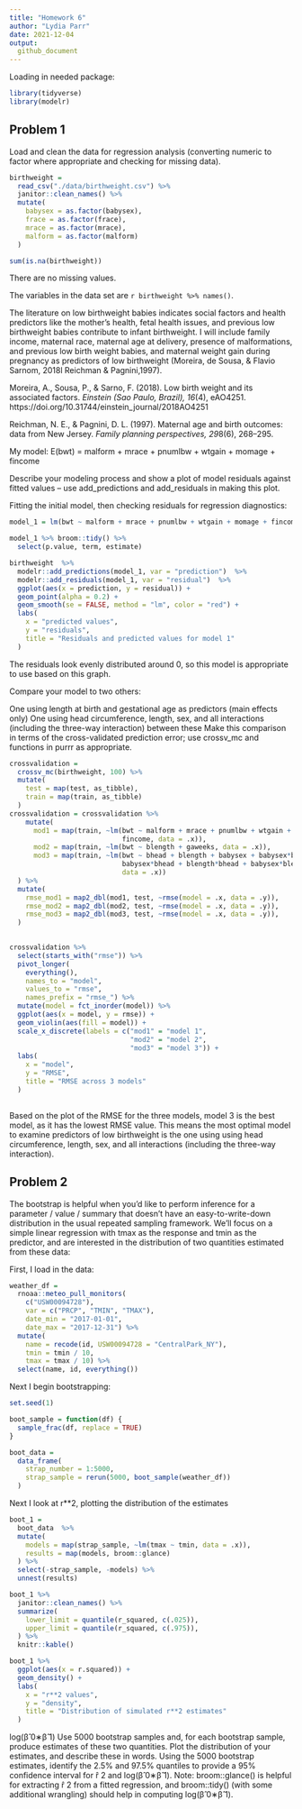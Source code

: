 ```yaml
---
title: "Homework 6"
author: "Lydia Parr" 
date: 2021-12-04
output: 
  github_document
---
```


Loading in needed package: 

```r
library(tidyverse)
library(modelr)
```

## Problem 1

Load and clean the data for regression analysis (converting numeric to factor where appropriate and checking for missing data).

```r

birthweight = 
  read_csv("./data/birthweight.csv") %>%
  janitor::clean_names() %>%
  mutate(
    babysex = as.factor(babysex),
    frace = as.factor(frace),
    mrace = as.factor(mrace),
    malform = as.factor(malform)
  ) 

sum(is.na(birthweight))

```

There are no missing values. 

The variables in the data set are  `r birthweight %>% names()`.

The literature on low birthweight babies indicates social factors and health predictors like the mother's health, fetal health issues, and previous low birthweight babies contribute to infant birthweight. I will include family income, maternal race, maternal age at delivery, presence of malformations, and previous low birth weight babies, and maternal weight gain during pregnancy as predictors of low birthweight (Moreira, de Sousa, & Flavio Sarnom, 2018l Reichman & Pagnini,1997).

Moreira, A., Sousa, P., & Sarno, F. (2018). Low birth weight and its associated factors. *Einstein (Sao Paulo, Brazil), 16*(4), eAO4251. https://doi.org/10.31744/einstein_journal/2018AO4251

Reichman, N. E., & Pagnini, D. L. (1997). Maternal age and birth outcomes: data from New Jersey. *Family planning perspectives, 29*8(6), 268–295.

My model:
E(bwt) = malform + mrace + pnumlbw + wtgain + momage + fincome 

Describe your modeling process and show a plot of model residuals against fitted values – use add_predictions and add_residuals in making this plot.

Fitting the initial model, then checking residuals for regression diagnostics: 

```r

model_1 = lm(bwt ~ malform + mrace + pnumlbw + wtgain + momage + fincome, data = birthweight)

model_1 %>% broom::tidy() %>%
  select(p.value, term, estimate)

birthweight  %>%
  modelr::add_predictions(model_1, var = "prediction")  %>%
  modelr::add_residuals(model_1, var = "residual")  %>%
  ggplot(aes(x = prediction, y = residual)) +
  geom_point(alpha = 0.2) +
  geom_smooth(se = FALSE, method = "lm", color = "red") +
  labs(
    x = "predicted values",
    y = "residuals",
    title = "Residuals and predicted values for model 1"
  )

```

The residuals look evenly distributed around 0, so this model is appropriate to use based on this graph.


Compare your model to two others:

One using length at birth and gestational age as predictors (main effects only)
One using head circumference, length, sex, and all interactions (including the three-way interaction) between these
Make this comparison in terms of the cross-validated prediction error; use crossv_mc and functions in purrr as appropriate.


```r

crossvalidation = 
  crossv_mc(birthweight, 100) %>%
  mutate(
    test = map(test, as_tibble), 
    train = map(train, as_tibble)
  )
crossvalidation = crossvalidation %>%
    mutate(
      mod1 = map(train, ~lm(bwt ~ malform + mrace + pnumlbw + wtgain + momage + 
                            fincome, data = .x)), 
      mod2 = map(train, ~lm(bwt ~ blength + gaweeks, data = .x)),
      mod3 = map(train, ~lm(bwt ~ bhead + blength + babysex + babysex*blength + 
                            babysex*bhead + blength*bhead + babysex*blength*bhead, 
                            data = .x))
  ) %>%
  mutate(
    rmse_mod1 = map2_dbl(mod1, test, ~rmse(model = .x, data = .y)),
    rmse_mod2 = map2_dbl(mod2, test, ~rmse(model = .x, data = .y)),
    rmse_mod3 = map2_dbl(mod3, test, ~rmse(model = .x, data = .y)),
  )
  

crossvalidation %>% 
  select(starts_with("rmse")) %>% 
  pivot_longer(
    everything(),
    names_to = "model", 
    values_to = "rmse",
    names_prefix = "rmse_") %>% 
  mutate(model = fct_inorder(model)) %>% 
  ggplot(aes(x = model, y = rmse)) +
  geom_violin(aes(fill = model)) +
  scale_x_discrete(labels = c("mod1" = "model 1",
                              "mod2" = "model 2",
                              "mod3" = "model 3")) +
  labs(
    x = "model",
    y = "RMSE",
    title = "RMSE across 3 models"
  )
  

```

Based on the plot of the RMSE for the three models, model 3 is the best model, as it has the lowest RMSE value. This means the most optimal model to examine predictors of low birthweight is the one using using head circumference, length, sex, and all interactions (including the three-way interaction). 

## Problem 2

The bootstrap is helpful when you’d like to perform inference for a parameter / value / summary that doesn’t have an easy-to-write-down distribution in the usual repeated sampling framework. We’ll focus on a simple linear regression with tmax as the response and tmin as the predictor, and are interested in the distribution of two quantities estimated from these data:

First, I load in the data:

```r

weather_df = 
  rnoaa::meteo_pull_monitors(
    c("USW00094728"),
    var = c("PRCP", "TMIN", "TMAX"), 
    date_min = "2017-01-01",
    date_max = "2017-12-31") %>%
  mutate(
    name = recode(id, USW00094728 = "CentralPark_NY"),
    tmin = tmin / 10,
    tmax = tmax / 10) %>%
  select(name, id, everything())

```

Next I begin bootstrapping:

```r

set.seed(1)

boot_sample = function(df) {
  sample_frac(df, replace = TRUE)
}

boot_data = 
  data_frame(
    strap_number = 1:5000, 
    strap_sample = rerun(5000, boot_sample(weather_df))
  )

```

Next I look at r**2, plotting the distribution of the estimates

```r

boot_1 = 
  boot_data  %>%
  mutate(
    models = map(strap_sample, ~lm(tmax ~ tmin, data = .x)),
    results = map(models, broom::glance)
  ) %>%
  select(-strap_sample, -models) %>%
  unnest(results)

boot_1 %>%
  janitor::clean_names() %>%
  summarize(
    lower_limit = quantile(r_squared, c(.025)),
    upper_limit = quantile(r_squared, c(.975)),
  ) %>%
  knitr::kable()

boot_1 %>%
  ggplot(aes(x = r.squared)) +
  geom_density() +
  labs(
    x = "r**2 values",
    y = "density",
    title = "Distribution of simulated r**2 estimates"
  )


```



log(β̂ 0∗β̂ 1)
Use 5000 bootstrap samples and, for each bootstrap sample, produce estimates of these two quantities. Plot the distribution of your estimates, and describe these in words. Using the 5000 bootstrap estimates, identify the 2.5% and 97.5% quantiles to provide a 95% confidence interval for r̂ 2 and log(β̂ 0∗β̂ 1). Note: broom::glance() is helpful for extracting r̂ 2 from a fitted regression, and broom::tidy() (with some additional wrangling) should help in computing log(β̂ 0∗β̂ 1).
